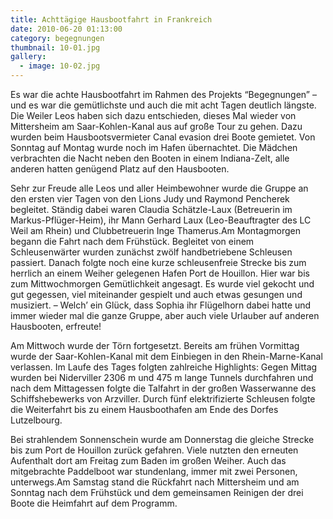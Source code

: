 ```yaml
---
title: Achttägige Hausbootfahrt in Frankreich
date: 2010-06-20 01:13:00
category: begegnungen
thumbnail: 10-01.jpg
gallery:
  - image: 10-02.jpg
---
```


Es war die achte Hausbootfahrt im Rahmen des Projekts “Begegnungen” – und es war die gemütlichste und auch die mit acht Tagen deutlich längste. Die Weiler Leos haben sich dazu entschieden, dieses Mal wieder von Mittersheim am Saar-Kohlen-Kanal aus auf große Tour zu gehen. Dazu wurden beim Hausbootsvermieter Canal evasion drei Boote gemietet. Von Sonntag auf Montag wurde noch im Hafen übernachtet. Die Mädchen verbrachten die Nacht neben den Booten in einem Indiana-Zelt, alle anderen hatten genügend Platz auf den Hausbooten.

Sehr zur Freude alle Leos und aller Heimbewohner wurde die Gruppe an den ersten vier Tagen von den Lions Judy und Raymond Pencherek begleitet. Ständig dabei waren Claudia Schätzle-Laux (Betreuerin im Markus-Pflüger-Heim), ihr Mann Gerhard Laux (Leo-Beauftragter des LC Weil am Rhein) und Clubbetreuerin Inge Thamerus.Am Montagmorgen begann die Fahrt nach dem Frühstück. Begleitet von einem Schleusenwärter wurden zunächst zwölf handbetriebene Schleusen passiert. Danach folgte noch eine kurze schleusenfreie Strecke bis zum herrlich an einem Weiher gelegenen Hafen Port de Houillon. Hier war bis zum Mittwochmorgen Gemütlichkeit angesagt. Es wurde viel gekocht und gut gegessen, viel miteinander gespielt und auch etwas gesungen und musiziert. – Welch’ ein Glück, dass Sophia ihr Flügelhorn dabei hatte und immer wieder mal die ganze Gruppe, aber auch viele Urlauber auf anderen Hausbooten, erfreute!

Am Mittwoch wurde der Törn fortgesetzt. Bereits am frühen Vormittag wurde der Saar-Kohlen-Kanal mit dem Einbiegen in den Rhein-Marne-Kanal verlassen. Im Laufe des Tages folgten zahlreiche Highlights: Gegen Mittag wurden bei Niderviller 2306 m und 475 m lange Tunnels durchfahren und nach dem Mittagessen folgte die Talfahrt in der großen Wasserwanne des Schiffshebewerks von Arzviller. Durch fünf elektrifizierte Schleusen folgte die Weiterfahrt bis zu einem Hausboothafen am Ende des Dorfes Lutzelbourg.

Bei strahlendem Sonnenschein wurde am Donnerstag die gleiche Strecke bis zum Port de Houillon zurück gefahren. Viele nutzten den erneuten Aufenthalt dort am Freitag zum Baden im großen Weiher. Auch das mitgebrachte Paddelboot war stundenlang, immer mit zwei Personen, unterwegs.Am Samstag stand die Rückfahrt nach Mittersheim und am Sonntag nach dem Frühstück und dem gemeinsamen Reinigen der drei Boote die Heimfahrt auf dem Programm.
